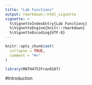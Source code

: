 ```yaml
---
title: "Lab Functions"
output: rmarkdown::html_vignette
vignette: >
  %\VignetteIndexEntry{Lab Functions}
  %\VignetteEngine{knitr::rmarkdown}
  %\VignetteEncoding{UTF-8}
---
```


```r
knitr::opts_chunk$set(
  collapse = TRUE,
  comment = "#>"
)
```

```r
library(MATH4753fran0107)
```


#Introduction
